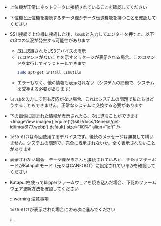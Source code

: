 * 上位機が正常にネットワークに接続されていることを確認してください
* 下位機と上位機を接続するデータ線がデータ伝送機能を持つことを確認してください
* SSH接続で上位機に接続した後、`lsusb`と入力してエンターを押すと、以下の3つの状況が発生する可能性があります
    * 既に認識されたUSBデバイスの表示
    * `ls`コマンドがないことを示すメッセージが表示される場合、このコマンドを実行してインストールできます
        ```bash
        sudo apt-get install usbutils
        ```
    * エラーもなく、他の情報も表示されない（システムの問題で、システムを交換する必要があります）
* `lsusb`を入力して何も反応がない場合、これはシステムの問題で私たちはどうすることもできません。正常なシステムに交換する必要があります
* 下の画像に囲まれた情報が表示されたら、次に進むことができます
    <ImageView image={require('@site/docs/General/get-id/img/6177.webp').default} size="80%" align="left" /> 
* `1d50:6177`は今回使用するデバイスです。後続のメッセージは無視して構いません。システムの問題で、完全に表示されないか、全く表示されないことがあります
* 表示されない場合、データ線がきちんと接続されているか、またはマザーボードがKatapultモード（元々はCANBOOT）に設定されているかを確認してください
* Katapultを使ってklipperファームウェアを焼き込んだ場合、下記のファームウェア更新方法を確認してください

    :::warning 注意事項

    `1d50:6177`が表示された場合にのみ次に進んでください

    :::